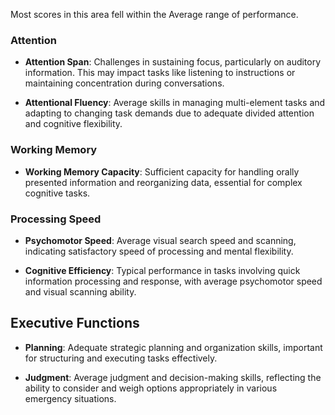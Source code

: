 Most scores in this area fell within the Average range of performance.

### Attention

- **Attention Span**: Challenges in sustaining focus, particularly on auditory information. This may impact tasks like listening to instructions or maintaining concentration during conversations.

- **Attentional Fluency**: Average skills in managing multi-element tasks and adapting to changing task demands due to adequate divided attention and cognitive flexibility.

### Working Memory

- **Working Memory Capacity**: Sufficient capacity for handling orally presented information and reorganizing data, essential for complex cognitive tasks.

### Processing Speed

- **Psychomotor Speed**: Average visual search speed and scanning, indicating satisfactory speed of processing and mental flexibility.

- **Cognitive Efficiency**: Typical performance in tasks involving quick information processing and response, with average psychomotor speed and visual scanning ability.

## Executive Functions

- **Planning**: Adequate strategic planning and organization skills, important for structuring and executing tasks effectively.

- **Judgment**: Average judgment and decision-making skills, reflecting the ability to consider and weigh options appropriately in various emergency situations.
